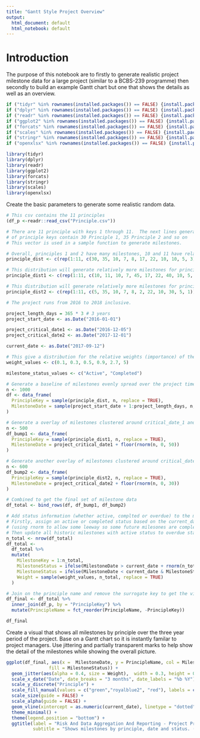 ```yaml
---
title: "Gantt Style Project Overview"
output:
  html_document: default
  html_notebook: default
---
```


# Introduction

The purpose of this notebook are to firstly to generate realistic project milestone data  for a large project (similar to a BCBS-239 programme) then secondly to build an example Gantt chart 
but one that shows the details as well as an overview.

```r
if ("tidyr" %in% rownames(installed.packages()) == FALSE) {install.packages("tidyr", repos = "http://cran.ma.imperial.ac.uk/")}
if ("dplyr" %in% rownames(installed.packages()) == FALSE) {install.packages("dplyr", repos = "http://cran.ma.imperial.ac.uk/")}
if ("readr" %in% rownames(installed.packages()) == FALSE) {install.packages("readr", repos = "http://cran.ma.imperial.ac.uk/")}
if ("ggplot2" %in% rownames(installed.packages()) == FALSE) {install.packages("ggplot2", repos = "http://cran.ma.imperial.ac.uk/")}
if ("forcats" %in% rownames(installed.packages()) == FALSE) {install.packages("forcats", repos = "http://cran.ma.imperial.ac.uk/")}
if ("scales" %in% rownames(installed.packages()) == FALSE) {install.packages("scales", repos = "http://cran.ma.imperial.ac.uk/")}
if ("stringr" %in% rownames(installed.packages()) == FALSE) {install.packages("stringr", repos = "http://cran.ma.imperial.ac.uk/")}
if ("openxlsx" %in% rownames(installed.packages()) == FALSE) {install.packages("openxlsx", repos = "http://cran.ma.imperial.ac.uk/")}
```

```r
library(tidyr)
library(dplyr)
library(readr)
library(ggplot2)
library(forcats)
library(stringr)
library(scales)
library(openxlsx)
```

Create the basic parameters to generate some realistic random data.

```r
# This csv contains the 11 principles 
(df_p <-readr::read_csv("Principle.csv"))
```

```r

# There are 11 principle with keys 1 through 11.  The next lines generate a vector 
# of principle keys contain 30 Principle 1, 35 Principle 2 and so on
# This vector is used in a sample function to generate milestones.

# Overall, principles 1 and 2 have many milestones, 10 and 11 have relatively fewer
principle_dist <- c(rep(1:11, c(30, 35, 10, 7, 8, 17, 22, 10, 10, 5, 3)))

# This distribution will generate relatively more milestones for principle 6 and 9
principle_dist1 <- c(rep(1:11, c(10, 11, 10, 7, 45, 17, 22, 40, 10, 5, 2)))

# This distribution will generate relatively more milestones for principle 2, 7 and 9
principle_dist2 <- c(rep(1:11, c(5, 35, 10, 7, 8, 2, 22, 10, 30, 5, 1)))

# The project runs from 2016 to 2018 inclusive.  

project_length_days = 365 * 3 # 3 years
project_start_date <- as.Date("2016-01-01")

project_critical_date1 <- as.Date("2016-12-05")
project_critical_date2 <- as.Date("2017-12-01")

current_date <- as.Date("2017-09-12")

# This give a distribution for the relative weights (importance) of the milestones
weight_values <- c(0.1, 0.3, 0.5, 0.9, 2.7, 5)

milestone_status_values <- c("Active", "Completed")

```

```r
# Generate a baseline of milestones evenly spread over the project timescale
n <- 1000
df <- data_frame(
  PrincipleKey = sample(principle_dist, n, replace = TRUE),
  MilestoneDate = sample(project_start_date + 1:project_length_days, n, replace = TRUE)
)

# Generate a overlay of milestones clustered around critical_date_1 and with a different distribution over the principles
n <- 500
df_bump1 <- data_frame(
  PrincipleKey = sample(principle_dist1, n, replace = TRUE),
  MilestoneDate = project_critical_date1 + floor(rnorm(n, 0, 50))
)

# Generate another overlay of milestones clustered around critical_date_2 and also with a different distribution over the principles
n <- 600
df_bump2 <- data_frame(
  PrincipleKey = sample(principle_dist2, n, replace = TRUE),
  MilestoneDate = project_critical_date2 + floor(rnorm(n, 0, 30))
)

# Combined to get the final set of milestone data
df_total <- bind_rows(df, df_bump1, df_bump2)

# Add status information (whether active, complted or overdue) to the milestones.
# Firstly, assign an active or completed status based on the current_date 
# (using rnorm to allow some leeway so some future milesones are completed and some past one are active)
# Then update all historic milestones with active status to overdue status.
n_total <- nrow(df_total)
df_total <-
  df_total %>%
  mutate(
    MilestoneKey = 1:n_total,
    MilestoneStatus = ifelse(MilestoneDate > current_date + rnorm(n_total, 0, 120), "Active", "Completed"),
    MilestoneStatus = ifelse(MilestoneDate < current_date & MilestoneStatus == "Active", "Overdue", MilestoneStatus),
    Weight = sample(weight_values, n_total, replace = TRUE)
  )

# Join on the principle name and remove the surrogate key to get the visual-ready dataset.
df_final <- df_total %>%
  inner_join(df_p, by = "PrincipleKey") %>%
  mutate(PrincipleName = fct_reorder(PrincipleName, -PrincipleKey))

df_final
```

Create a visual that shows all milestones by principle over the three year period of the project. Base on a Gantt chart so it is instantly familar to project managers.  Use jittering and partially transparent marks to help show the detail of the milestones while showing the overall picture.

```r
ggplot(df_final, aes(x =  MilestoneDate, y = PrincipleName, col = MilestoneStatus, 
                fill = MilestoneStatus)) +
  geom_jitter(aes(alpha = 0.4, size = Weight),  width = 0.3, height = 0.3, shape = 21) +
  scale_x_date("Date", date_breaks = "3 months", date_labels = "%b %Y") +
  scale_y_discrete("Principle") +
  scale_fill_manual(values = c("green","royalblue2", "red"), labels = c("Active","Completed", "Overdue")) +
  scale_size(guide = FALSE) +
  scale_alpha(guide = FALSE) +
  geom_vline(xintercept = as.numeric(current_date), linetype = "dotted", col = "gray22") +
  theme_minimal() +
  theme(legend.position = "bottom") +
  ggtitle(label = "Risk And Data Aggregation And Reporting - Project Progress",
          subtitle = "Shows milestones by principle, date and status. (More important milestones have a larger size)")
```
